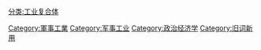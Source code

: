 [[Category:軍事工業|Category:軍事工業]]
[[Category:军事工业|Category:军事工业]]
[[Category:政治经济学|Category:政治经济学]]
[[Category:旧词新用|Category:旧词新用]]
[[分类:工业复合体|分类:工业复合体]]